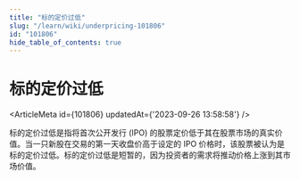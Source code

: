 ```yaml
---
title: "标的定价过低"
slug: "/learn/wiki/underpricing-101806"
id: "101806"
hide_table_of_contents: true
---
```



# 标的定价过低

<ArticleMeta id={101806} updatedAt={'2023-09-26 13:58:58'} />
<div className='border-solid border-b border-t-0 my-4 border-[var(--ifm-color-gray-300)]' />

标的定价过低是指将首次公开发行 (IPO) 的股票定价低于其在股票市场的真实价值。当一只新股在交易的第一天收盘价高于设定的 IPO 价格时，该股票被认为是标的定价过低。标的定价过低是短暂的，因为投资者的需求将推动价格上涨到其市场价值。

